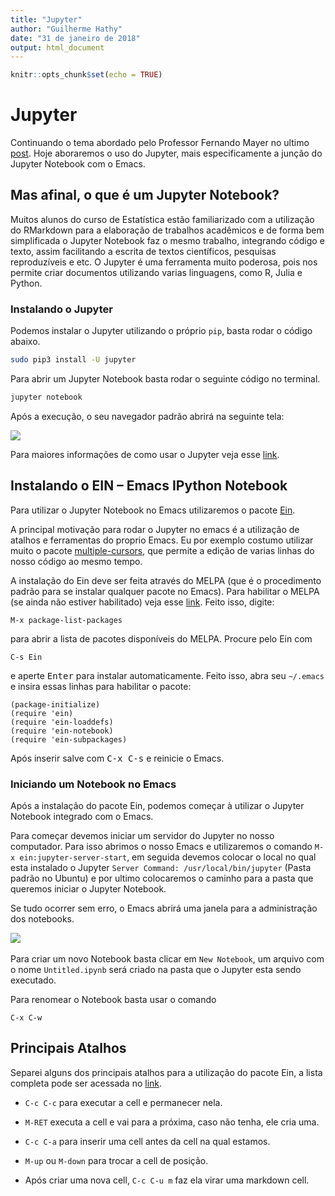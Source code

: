 ```yaml
---
title: "Jupyter"
author: "Guilherme Hathy"
date: "31 de janeiro de 2018"
output: html_document
---
```


```r
knitr::opts_chunk$set(echo = TRUE)
```

# Jupyter

Continuando o tema abordado pelo Professor Fernando Mayer no ultimo
[post](http://blog.leg.ufpr.br/archives/363). Hoje aboraremos o uso
do Jupyter, mais especificamente a junção do Jupyter Notebook com o
Emacs.

## Mas afinal, o que é um Jupyter Notebook?

Muitos alunos do curso de Estatística estão familiarizado com a
utilização do RMarkdown para a elaboração de trabalhos acadêmicos e
de forma bem simplificada o Jupyter Notebook faz o mesmo trabalho,
integrando código e texto, assim facilitando a escrita de textos
científicos, pesquisas reproduzíveis e etc.
O Jupyter é uma ferramenta muito poderosa, pois nos permite criar
documentos utilizando varias linguagens, como R, Julia e Python.

### Instalando o Jupyter

Podemos instalar o Jupyter utilizando o próprio `pip`, 
basta rodar o código abaixo.

``` sh
sudo pip3 install -U jupyter
```

Para abrir um Jupyter Notebook basta rodar o seguinte código no
terminal. 

``` sh
jupyter notebook
```
Após a execução, o seu navegador padrão abrirá na seguinte tela:

![](img/jupyter.png)

Para maiores informações de como usar o Jupyter veja esse
[link](http://jupyter.org/documentation).

## Instalando o EIN -- Emacs IPython Notebook

Para utilizar o Jupyter Notebook no Emacs utilizaremos o pacote 
[Ein](https://tkf.github.io/emacs-ipython-notebook/).

A principal motivação para rodar o Jupyter no emacs é a utilização de
atalhos e ferramentas do proprio Emacs. Eu por exemplo costumo utilizar
muito o pacote [multiple-cursors](https://github.com/magnars/multiple-cursors.el),
que permite a edição de varias linhas do nosso código ao mesmo tempo.

A instalação do Ein deve ser feita através do MELPA (que é o
procedimento padrão para se instalar qualquer pacote no Emacs). Para
habilitar o MELPA (se ainda não estiver habilitado) veja esse
[link](https://www.emacswiki.org/emacs/MELPA). Feito isso, digite:

```
M-x package-list-packages
```

para abrir a lista de pacotes disponíveis do MELPA. Procure pelo Ein
com

```
C-s Ein
```

e aperte <kbd>Enter</kbd> para instalar automaticamente. Feito isso,
abra seu `~/.emacs` e insira essas linhas para habilitar o pacote:

```
(package-initialize)
(require 'ein)
(require 'ein-loaddefs)
(require 'ein-notebook)
(require 'ein-subpackages)
```

Após inserir salve com <kbd>C-x C-s</kbd> e reinicie o Emacs.

### Iniciando um Notebook no Emacs

Após a instalação do pacote Ein, podemos começar à utilizar o Jupyter
Notebook integrado com o Emacs.

Para começar devemos iniciar um servidor do Jupyter no nosso computador.
Para isso abrimos o nosso Emacs e utilizaremos o comando `M-x ein:jupyter-server-start`,
em seguida devemos colocar o local no qual esta instalado o Jupyter `Server Command:
/usr/local/bin/jupyter` (Pasta padrão no Ubuntu) e por ultimo colocaremos
o caminho para a pasta que queremos iniciar o Jupyter Notebook.

Se tudo ocorrer sem erro, o Emacs abrirá uma janela para a administração dos notebooks.

![](img/emacs.png)
<br/><br/>
Para criar um novo Notebook basta clicar em `New Notebook`, um arquivo com o nome `Untitled.ipynb`
será criado na pasta que o Jupyter esta sendo executado.

Para renomear o Notebook basta usar o comando

```
C-x C-w
```

## Principais Atalhos

Separei alguns dos principais atalhos para a utilização do pacote Ein,
a lista completa pode ser acessada no [link](https://tkf.github.io/emacs
-ipython-notebook/#commands-keybinds).

- `C-c C-c` para executar a cell e permanecer nela.

- `M-RET` executa a cell e vai para a próxima, caso não tenha, ele cria uma.

- `C-c C-a` para inserir uma cell antes da cell na qual estamos.

- `M-up` ou `M-down` para trocar a cell de posição.

- Após criar uma nova cell, `C-c C-u m` faz ela virar uma markdown cell.